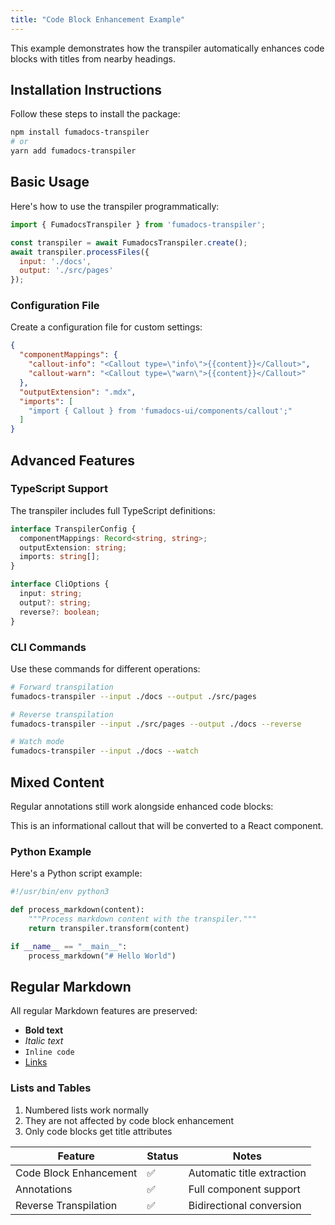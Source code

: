 ```yaml
---
title: "Code Block Enhancement Example"
---
```



This example demonstrates how the transpiler automatically enhances code blocks with titles from nearby headings.

## Installation Instructions

Follow these steps to install the package:

```bash title="Installation Instructions"
npm install fumadocs-transpiler
# or
yarn add fumadocs-transpiler
```

## Basic Usage

Here's how to use the transpiler programmatically:

```javascript title="Basic Usage"
import { FumadocsTranspiler } from 'fumadocs-transpiler';

const transpiler = await FumadocsTranspiler.create();
await transpiler.processFiles({
  input: './docs',
  output: './src/pages'
});
```

### Configuration File

Create a configuration file for custom settings:

```json title="Configuration File"
{
  "componentMappings": {
    "callout-info": "<Callout type=\"info\">{{content}}</Callout>",
    "callout-warn": "<Callout type=\"warn\">{{content}}</Callout>"
  },
  "outputExtension": ".mdx",
  "imports": [
    "import { Callout } from 'fumadocs-ui/components/callout';"
  ]
}
```

## Advanced Features

### TypeScript Support

The transpiler includes full TypeScript definitions:

```typescript title="TypeScript Support"
interface TranspilerConfig {
  componentMappings: Record<string, string>;
  outputExtension: string;
  imports: string[];
}

interface CliOptions {
  input: string;
  output?: string;
  reverse?: boolean;
}
```

### CLI Commands

Use these commands for different operations:

```bash title="CLI Commands"
# Forward transpilation
fumadocs-transpiler --input ./docs --output ./src/pages

# Reverse transpilation
fumadocs-transpiler --input ./src/pages --output ./docs --reverse

# Watch mode
fumadocs-transpiler --input ./docs --watch
```

## Mixed Content

Regular annotations still work alongside enhanced code blocks:

<Callout type="info">
This is an informational callout that will be converted to a React component.
</Callout>

### Python Example

Here's a Python script example:

```python title="Python Example"
#!/usr/bin/env python3

def process_markdown(content):
    """Process markdown content with the transpiler."""
    return transpiler.transform(content)

if __name__ == "__main__":
    process_markdown("# Hello World")
```

## Regular Markdown

All regular Markdown features are preserved:

- **Bold text**
- _Italic text_
- `Inline code`
- [Links](https://example.com)

### Lists and Tables

1. Numbered lists work normally
2. They are not affected by code block enhancement
3. Only code blocks get title attributes

| Feature | Status | Notes |
|---------|--------|-------|
| Code Block Enhancement | ✅ | Automatic title extraction |
| Annotations | ✅ | Full component support |
| Reverse Transpilation | ✅ | Bidirectional conversion |
